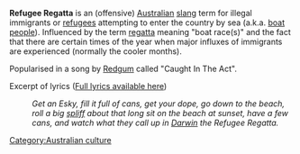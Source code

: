 '''Refugee Regatta''' is an (offensive) [[Australia]]n [[slang]] term for illegal immigrants or [[refugees]] attempting to enter the country by sea (a.k.a. [[boat people]]). 
Influenced by the term [[regatta]] meaning "boat race(s)" and the fact that there are certain times of the year when major influxes of immigrants are experienced (normally the cooler months).

Popularised in a song by [[Redgum]] called "Caught In The Act".

Excerpt of lyrics ([http://www.cs.mu.oz.au/~lpcam/caughtact.html#caughtact Full lyrics available here])

:''Get an Esky, fill it full of cans, get your dope, go down to the beach, roll a big [[spliff]] about that long sit on the beach at sunset, have a few cans, and watch what they call up in [[Darwin, Northern Territory|Darwin]] the Refugee Regatta.''

{{Australia-stub}}
[[Category:Australian culture]]